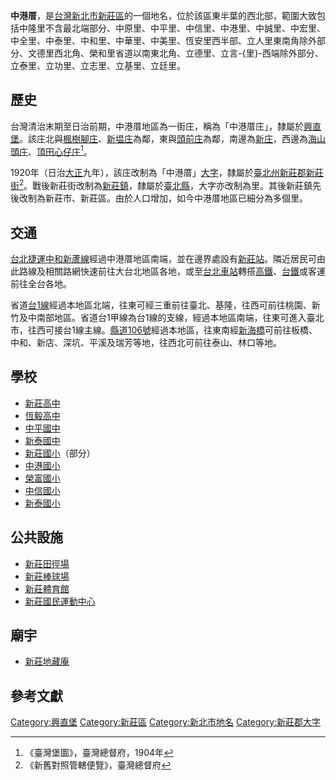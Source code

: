 {{noteTA
|1 = zh-cn:庄; zh-hk:庄; zh-tw:庄;
}}
'''中港厝'''，是[[台灣|台灣]][[新北市|新北市]][[新莊區|新莊區]]的一個地名，位於該區東半葉的西北部，範圍大致包括中隆里不含最北端部分、中原里、中平里、中信里、中港里、中誠里、中宏里、中全里、中泰里、中和里、中華里、中美里、恆安里西半部、立人里東南角除外部分、文德里西北角、榮和里省道以南東北角、立德里、立言-{里}-西端除外部分、立泰里、立功里、立志里、立基里、立廷里。

==歷史==
台灣清治末期至日治前期，中港厝地區為一街庄，稱為「中港厝庄」，隸屬於[[興直堡|興直堡]]。該庄北與[[楓樹腳庄|楓樹腳庄]]、[[新塭庄|新塭庄]]為鄰，東與[[頭前庄|頭前庄]]為鄰，南邊為[[新莊_(大字)|新庄]]，西邊為[[海山頭庄|海山頭庄]]、[[頂田心仔庄|頂田心仔庄]]<ref>《臺灣堡圖》，臺灣總督府，1904年</ref>。

1920年（日治[[大正|大正]]九年），該庄改制為「中港厝」[[大字|大字]]，隸屬於[[臺北州|臺北州]][[新莊郡|新莊郡]][[新莊街|新莊街]]<ref>《新舊對照管轄便覽》，臺灣總督府</ref>。戰後新莊街改制為[[新莊鎮|新莊鎮]]，隸屬於[[臺北縣|臺北縣]]，大字亦改制為里。其後新莊鎮先後改制為新莊市、新莊區。由於人口增加，如今中港厝地區已細分為多個里。

==交通==
[[台北捷運|台北捷運]][[中和新蘆線|中和新蘆線]]經過中港厝地區南端，並在邊界處設有[[新莊站|新莊站]]。隣近居民可由此路線及相關路網快速前往大台北地區各地，或至[[台北車站|台北車站]]轉搭[[台灣高鐵|高鐵]]、[[台鐵|台鐵]]或客運前往全台各地。

省道[[台1線|台1線]]經過本地區北端，往東可經三重前往臺北、基隆，往西可前往桃園、新竹及中南部地區。省道台1甲線為台1線的支線，經過本地區南端，往東可進入臺北市，往西可接台1線主線。[[縣道106號|縣道106號]]經過本地區，往東南經[[新海橋|新海橋]]可前往板橋、中和、新店、深坑、平溪及瑞芳等地，往西北可前往泰山、林口等地。

==學校==
*[[新莊高中|新莊高中]]
*[[恆毅高中|恆毅高中]]
*[[中平國中|中平國中]]
*[[新泰國中|新泰國中]]
*[[新莊國小|新莊國小]]（部分）
*[[中港國小|中港國小]]
*[[榮富國小|榮富國小]]
*[[中信國小|中信國小]]
*[[新泰國小|新泰國小]]

==公共設施==
*[[新莊田徑場|新莊田徑場]]
*[[新莊棒球場|新莊棒球場]]
*[[新莊體育館|新莊體育館]]
*[[新莊國民運動中心|新莊國民運動中心]]

==廟宇==
*[[新莊地藏庵|新莊地藏庵]]

==參考文獻==
{{reflist}}

{{新莊郡}}

[[Category:興直堡|Category:興直堡]]
[[Category:新莊區|Category:新莊區]]
[[Category:新北市地名|Category:新北市地名]]
[[Category:新莊郡大字|Category:新莊郡大字]]